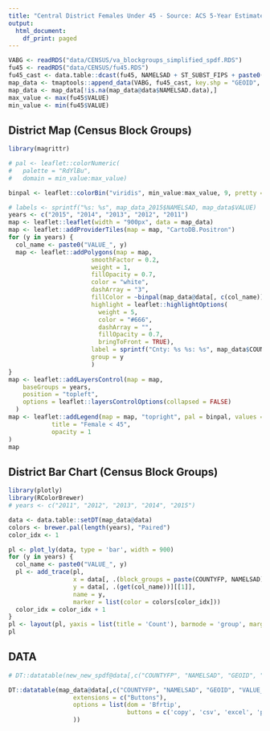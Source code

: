```yaml
---
title: "Central District Females Under 45 - Source: ACS 5-Year Estimates"
output:
  html_document:
    df_print: paged
---
```


```r
VABG <- readRDS("data/CENSUS/va_blockgroups_simplified_spdf.RDS")
fu45 <- readRDS("data/CENSUS/fu45.RDS")
fu45_cast <- data.table::dcast(fu45, NAMELSAD + ST_SUBST_FIPS + paste0(DISPLAY_NAME, BY_LABEL) ~ YEAR, value.var = c("VALUE", "MOE"))
map_data <- tmaptools::append_data(VABG, fu45_cast, key.shp = "GEOID", key.data = "ST_SUBST_FIPS")
map_data <- map_data[!is.na(map_data@data$NAMELSAD.data),]
max_value <- max(fu45$VALUE)
min_value <- min(fu45$VALUE)
```

## District Map (Census Block Groups)
```r
library(magrittr)

# pal <- leaflet::colorNumeric(
#   palette = "RdYlBu",
#   domain = min_value:max_value)

binpal <- leaflet::colorBin("viridis", min_value:max_value, 9, pretty = TRUE)

# labels <- sprintf("%s: %s", map_data_2015$NAMELSAD, map_data$VALUE)
years <- c("2015", "2014", "2013", "2012", "2011")
map <- leaflet::leaflet(width = "900px", data = map_data)
map <- leaflet::addProviderTiles(map = map, "CartoDB.Positron")
for (y in years) {
  col_name <- paste0("VALUE_", y)
  map <- leaflet::addPolygons(map = map,
                       smoothFactor = 0.2,
                       weight = 1,
                       fillOpacity = 0.7,
                       color = "white",
                       dashArray = "3",
                       fillColor = ~binpal(map_data@data[, c(col_name)]),
                       highlight = leaflet::highlightOptions(
                         weight = 5,
                         color = "#666",
                         dashArray = "",
                         fillOpacity = 0.7,
                         bringToFront = TRUE),
                       label = sprintf("Cnty: %s %s: %s", map_data$COUNTYFP, map_data$NAMELSAD, map_data@data[, c(col_name)]),
                       group = y
                       )
}
map <- leaflet::addLayersControl(map = map,
    baseGroups = years,
    position = "topleft",
    options = leaflet::layersControlOptions(collapsed = FALSE)
  )
map <- leaflet::addLegend(map = map, "topright", pal = binpal, values = ~map_data@data[, c(col_name)],
            title = "Female < 45",
            opacity = 1
)
map
```

## District Bar Chart (Census Block Groups)
```r
library(plotly)
library(RColorBrewer)
# years <- c("2011", "2012", "2013", "2014", "2015")

data <- data.table::setDT(map_data@data)
colors <- brewer.pal(length(years), "Paired")
color_idx <- 1

pl <- plot_ly(data, type = 'bar', width = 900)
for (y in years) {
  col_name <- paste0("VALUE_", y)
  pl <- add_trace(pl, 
                  x = data[, .(block_groups = paste(COUNTYFP, NAMELSAD))][[1]], 
                  y = data[, .(get(col_name))][[1]], 
                  name = y, 
                  marker = list(color = colors[color_idx]))
  color_idx = color_idx + 1
}
pl <- layout(pl, yaxis = list(title = 'Count'), barmode = 'group', margin = list(b = 160))
pl

```

## DATA
```r
# DT::datatable(new_new_spdf@data[,c("COUNTYFP", "NAMELSAD", "GEOID", "Female.Under.45")])

DT::datatable(map_data@data[,c("COUNTYFP", "NAMELSAD", "GEOID", "VALUE_2011", "VALUE_2012", "VALUE_2013", "VALUE_2014", "VALUE_2015")],
                  extensions = c("Buttons"), 
                  options = list(dom = 'Bfrtip',
                                 buttons = c('copy', 'csv', 'excel', 'pdf', 'print')
                  ))

```
